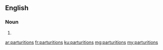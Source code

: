 ==English==

===Noun===
{{head|en|plural}}

# {{plural of|parturition|lang=en|nocat=1}}

[[ar:parturitions]]
[[fr:parturitions]]
[[ku:parturitions]]
[[mg:parturitions]]
[[my:parturitions]]